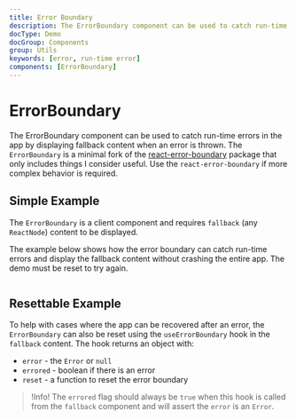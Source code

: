 ```yaml
---
title: Error Boundary
description: The ErrorBoundary component can be used to catch run-time errors in the app by displaying fallback content when an error is thrown.
docType: Demo
docGroup: Components
group: Utils
keywords: [error, run-time error]
components: [ErrorBoundary]
---
```


# ErrorBoundary

The ErrorBoundary component can be used to catch run-time errors in the app by
displaying fallback content when an error is thrown. The `ErrorBoundary` is a
minimal fork of the
[react-error-boundary](https://github.com/bvaughn/react-error-boundary/tree/5.0.0)
package that only includes things I consider useful. Use the
`react-error-boundary` if more complex behavior is required.

## Simple Example

The `ErrorBoundary` is a client component and requires `fallback` (any `ReactNode`) content to be
displayed.

The example below shows how the error boundary can catch run-time errors and
display the fallback content without crashing the entire app. The demo must be
reset to try again.

```demo source="./SimpleExample.tsx"

```

## Resettable Example

To help with cases where the app can be recovered after an error, the
`ErrorBoundary` can also be reset using the `useErrorBoundary` hook in the
`fallback` content. The hook returns an object with:

- `error` - the `Error` or `null`
- `errored` - boolean if there is an error
- `reset` - a function to reset the error boundary

> !Info! The `errored` flag should always be `true` when this hook is called
> from the `fallback` component and will assert the `error` is an `Error`.

```demo source="./ResettableExample.tsx"

```
